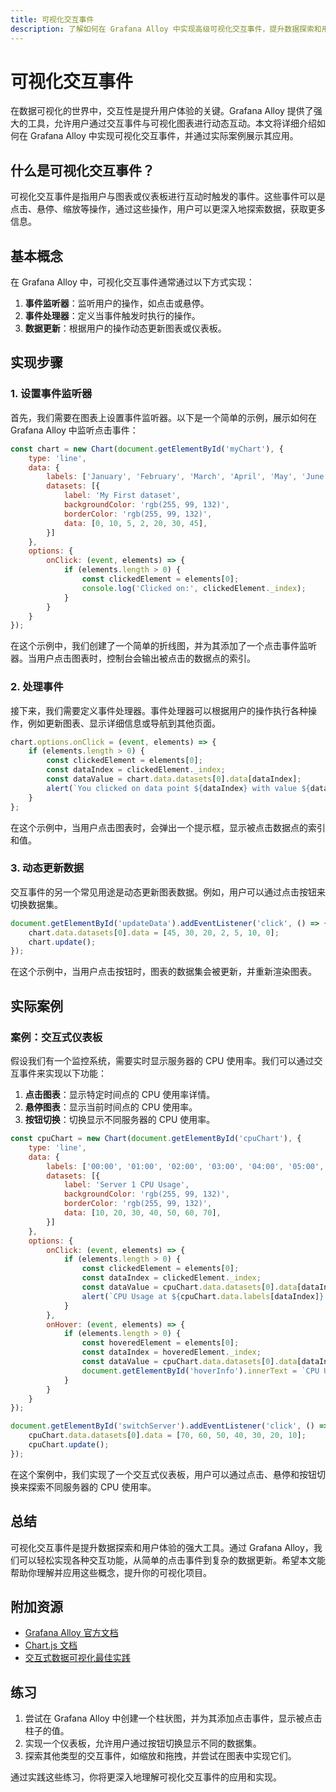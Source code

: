 ```yaml
---
title: 可视化交互事件
description: 了解如何在 Grafana Alloy 中实现高级可视化交互事件，提升数据探索和用户体验。
---
```


# 可视化交互事件

在数据可视化的世界中，交互性是提升用户体验的关键。Grafana Alloy 提供了强大的工具，允许用户通过交互事件与可视化图表进行动态互动。本文将详细介绍如何在 Grafana Alloy 中实现可视化交互事件，并通过实际案例展示其应用。

## 什么是可视化交互事件？

可视化交互事件是指用户与图表或仪表板进行互动时触发的事件。这些事件可以是点击、悬停、缩放等操作，通过这些操作，用户可以更深入地探索数据，获取更多信息。

## 基本概念

在 Grafana Alloy 中，可视化交互事件通常通过以下方式实现：

1. **事件监听器**：监听用户的操作，如点击或悬停。
2. **事件处理器**：定义当事件触发时执行的操作。
3. **数据更新**：根据用户的操作动态更新图表或仪表板。

## 实现步骤

### 1. 设置事件监听器

首先，我们需要在图表上设置事件监听器。以下是一个简单的示例，展示如何在 Grafana Alloy 中监听点击事件：

```javascript
const chart = new Chart(document.getElementById('myChart'), {
    type: 'line',
    data: {
        labels: ['January', 'February', 'March', 'April', 'May', 'June', 'July'],
        datasets: [{
            label: 'My First dataset',
            backgroundColor: 'rgb(255, 99, 132)',
            borderColor: 'rgb(255, 99, 132)',
            data: [0, 10, 5, 2, 20, 30, 45],
        }]
    },
    options: {
        onClick: (event, elements) => {
            if (elements.length > 0) {
                const clickedElement = elements[0];
                console.log('Clicked on:', clickedElement._index);
            }
        }
    }
});
```

在这个示例中，我们创建了一个简单的折线图，并为其添加了一个点击事件监听器。当用户点击图表时，控制台会输出被点击的数据点的索引。

### 2. 处理事件

接下来，我们需要定义事件处理器。事件处理器可以根据用户的操作执行各种操作，例如更新图表、显示详细信息或导航到其他页面。

```javascript
chart.options.onClick = (event, elements) => {
    if (elements.length > 0) {
        const clickedElement = elements[0];
        const dataIndex = clickedElement._index;
        const dataValue = chart.data.datasets[0].data[dataIndex];
        alert(`You clicked on data point ${dataIndex} with value ${dataValue}`);
    }
};
```

在这个示例中，当用户点击图表时，会弹出一个提示框，显示被点击数据点的索引和值。

### 3. 动态更新数据

交互事件的另一个常见用途是动态更新图表数据。例如，用户可以通过点击按钮来切换数据集。

```javascript
document.getElementById('updateData').addEventListener('click', () => {
    chart.data.datasets[0].data = [45, 30, 20, 2, 5, 10, 0];
    chart.update();
});
```

在这个示例中，当用户点击按钮时，图表的数据集会被更新，并重新渲染图表。

## 实际案例

### 案例：交互式仪表板

假设我们有一个监控系统，需要实时显示服务器的 CPU 使用率。我们可以通过交互事件来实现以下功能：

1. **点击图表**：显示特定时间点的 CPU 使用率详情。
2. **悬停图表**：显示当前时间点的 CPU 使用率。
3. **按钮切换**：切换显示不同服务器的 CPU 使用率。

```javascript
const cpuChart = new Chart(document.getElementById('cpuChart'), {
    type: 'line',
    data: {
        labels: ['00:00', '01:00', '02:00', '03:00', '04:00', '05:00', '06:00'],
        datasets: [{
            label: 'Server 1 CPU Usage',
            backgroundColor: 'rgb(255, 99, 132)',
            borderColor: 'rgb(255, 99, 132)',
            data: [10, 20, 30, 40, 50, 60, 70],
        }]
    },
    options: {
        onClick: (event, elements) => {
            if (elements.length > 0) {
                const clickedElement = elements[0];
                const dataIndex = clickedElement._index;
                const dataValue = cpuChart.data.datasets[0].data[dataIndex];
                alert(`CPU Usage at ${cpuChart.data.labels[dataIndex]}: ${dataValue}%`);
            }
        },
        onHover: (event, elements) => {
            if (elements.length > 0) {
                const hoveredElement = elements[0];
                const dataIndex = hoveredElement._index;
                const dataValue = cpuChart.data.datasets[0].data[dataIndex];
                document.getElementById('hoverInfo').innerText = `CPU Usage: ${dataValue}%`;
            }
        }
    }
});

document.getElementById('switchServer').addEventListener('click', () => {
    cpuChart.data.datasets[0].data = [70, 60, 50, 40, 30, 20, 10];
    cpuChart.update();
});
```

在这个案例中，我们实现了一个交互式仪表板，用户可以通过点击、悬停和按钮切换来探索不同服务器的 CPU 使用率。

## 总结

可视化交互事件是提升数据探索和用户体验的强大工具。通过 Grafana Alloy，我们可以轻松实现各种交互功能，从简单的点击事件到复杂的数据更新。希望本文能帮助你理解并应用这些概念，提升你的可视化项目。

## 附加资源

- [Grafana Alloy 官方文档](https://grafana.com/docs/alloy/latest/)
- [Chart.js 文档](https://www.chartjs.org/docs/latest/)
- [交互式数据可视化最佳实践](https://www.example.com/interactive-visualization-best-practices)

## 练习

1. 尝试在 Grafana Alloy 中创建一个柱状图，并为其添加点击事件，显示被点击柱子的值。
2. 实现一个仪表板，允许用户通过按钮切换显示不同的数据集。
3. 探索其他类型的交互事件，如缩放和拖拽，并尝试在图表中实现它们。

通过实践这些练习，你将更深入地理解可视化交互事件的应用和实现。